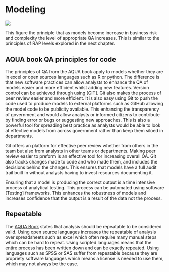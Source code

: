 # Modeling

![](static/aqua_levels.jpg)

This figure the principle that as models become increase in business risk and complexity the level of appropriate QA increases. This is similar to the principles of RAP levels explored in the next chapter.

## AQUA book QA principles for code

The principles of QA from the AQUA book apply to models whether they are in excel or open sources languages such as R or python. The difference is that new software practices can allow analysts to enhance the QA of models easier and more efficient whilst adding new features. Version control can be achieved through using [GIT]. Git also makes the process of peer review easier and more efficient. It is also easy using Git to push the code used to produce models to external platforms such as GitHub allowing the model code to be publicity available. This enhancing the transparency of government and would allow analysts or informed citizens to contribute by finding error or bugs or suggesting new approaches. This is also a powerful tool for spreading best practice as analysts would be able to look at effective models from across government rather than keep them siloed in departments.

Git offers an platform for effective peer review whether from others in the team but also from analysts in other teams or departments. Making peer review easier to preform is an effective tool for increasing overall QA. Git also tracks changes made to code and who made them, and includes the decisions behind the changes. This ensures that models have a full audit trail built in without analysts having to invest resources documenting it.

Ensuring that a model is producing the correct output is a time intensive process of analytical testing. This process can be automated using software [Testing] frameworks. This enhances the robustness of models and increases confidence that the output is a result of the data not the process.   

## Repeatable

The [AQUA Book](https://assets.publishing.service.gov.uk/government/uploads/system/uploads/attachment_data/file/416478/aqua_book_final_web.pdf) states that analysis should be repeatable to be considered valid. Using open source languages increases the repeatable of analysis over spreadsheets such as excel which often require many manual steps which can be hard to repeat. Using scripted languages means that the entire process has been written down and can be exactly repeated. Using languages such as SPSS or SAS suffer from repeatable because they are propriety software languages which means a license is needed to use them, which may not always be the case.   
